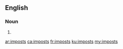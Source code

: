 ==English==

===Noun===
{{head|en|plural}}

# {{plural of|impost|lang=en}}

[[ar:imposts]]
[[ca:imposts]]
[[fr:imposts]]
[[ku:imposts]]
[[my:imposts]]